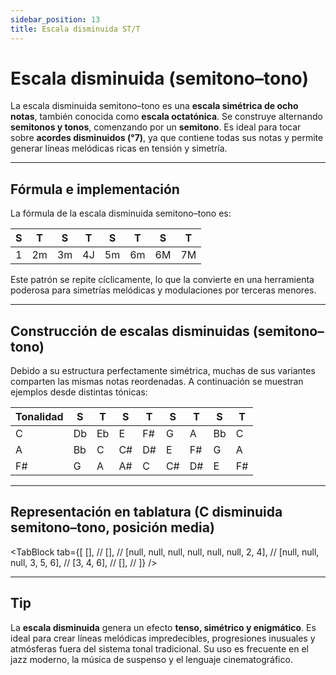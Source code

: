 ```yaml
---
sidebar_position: 13
title: Escala disminuida ST/T
---
```


# Escala disminuida (semitono–tono)

La escala disminuida semitono–tono es una **escala simétrica de ocho notas**, también conocida como **escala octatónica**. Se construye alternando **semitonos y tonos**, comenzando por un **semitono**. Es ideal para tocar sobre **acordes disminuidos (°7)**, ya que contiene todas sus notas y permite generar líneas melódicas ricas en tensión y simetría.

---

## Fórmula e implementación

La fórmula de la escala disminuida semitono–tono es:

| S   | T   | S   | T   | S   | T   | S   | T   |
| --- | --- | --- | --- | --- | --- | --- | --- |
| 1   | 2m  | 3m  | 4J  | 5m  | 6m  | 6M  | 7M  |

Este patrón se repite cíclicamente, lo que la convierte en una herramienta poderosa para simetrías melódicas y modulaciones por terceras menores.

---

## Construcción de escalas disminuidas (semitono–tono)

Debido a su estructura perfectamente simétrica, muchas de sus variantes comparten las mismas notas reordenadas. A continuación se muestran ejemplos desde distintas tónicas:

| Tonalidad | S   | T   | S   | T   | S   | T   | S   | T   |
| --------- | --- | --- | --- | --- | --- | --- | --- | --- |
| C         | Db  | Eb  | E   | F#  | G   | A   | Bb  | C   |
| A         | Bb  | C   | C#  | D#  | E   | F#  | G   | A   |
| F#        | G   | A   | A#  | C   | C#  | D#  | E   | F#  |

---

## Representación en tablatura (C disminuida semitono–tono, posición media)

<TabBlock
  tab={[
    [], //
    [], //
    [null, null, null, null, null, null, 2, 4], //
    [null, null, null, 3, 5, 6], //
    [3, 4, 6], //
    [], //
  ]}
/>

---

## Tip

La **escala disminuida** genera un efecto **tenso, simétrico y enigmático**. Es ideal para crear líneas melódicas impredecibles, progresiones inusuales y atmósferas fuera del sistema tonal tradicional. Su uso es frecuente en el jazz moderno, la música de suspenso y el lenguaje cinematográfico.

<DonateButton />
<Comments />

